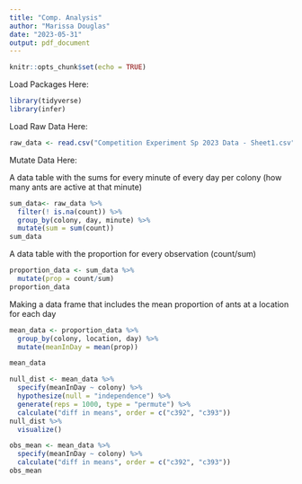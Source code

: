 ---
title: "Comp. Analysis"
author: "Marissa Douglas"
date: "2023-05-31"
output: pdf_document
---

```{r setup, include=FALSE}
knitr::opts_chunk$set(echo = TRUE)
```

Load Packages Here:

```{r}
library(tidyverse)
library(infer)
```


Load Raw Data Here:

```{r}
raw_data <- read.csv("Competition Experiment Sp 2023 Data - Sheet1.csv")
```

Mutate Data Here:

A data table with the sums for every minute of every day per colony (how many ants are active at that minute)
```{r}
sum_data<- raw_data %>% 
  filter(! is.na(count)) %>% 
  group_by(colony, day, minute) %>%
  mutate(sum = sum(count))
sum_data
```


A data table with the proportion for every observation (count/sum)
```{r}
proportion_data <- sum_data %>% 
  mutate(prop = count/sum)
proportion_data
```

Making a data frame that includes the mean proportion of ants at a location for each day

```{r}
mean_data <- proportion_data %>% 
  group_by(colony, location, day) %>% 
  mutate(meanInDay = mean(prop))

mean_data
```

```{r}
null_dist <- mean_data %>%
  specify(meanInDay ~ colony) %>%
  hypothesize(null = "independence") %>%
  generate(reps = 1000, type = "permute") %>%
  calculate("diff in means", order = c("c392", "c393"))
null_dist %>% 
  visualize()
```

```{r}
obs_mean <- mean_data %>%
  specify(meanInDay ~ colony) %>%
  calculate("diff in means", order = c("c392", "c393"))
obs_mean
```



